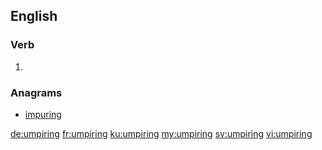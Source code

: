 ==English==

===Verb===
{{head|en|present participle}}

# {{present participle of|umpire|lang=en}}

===Anagrams===
* [[impuring#English|impuring]]

[[de:umpiring]]
[[fr:umpiring]]
[[ku:umpiring]]
[[my:umpiring]]
[[sv:umpiring]]
[[vi:umpiring]]